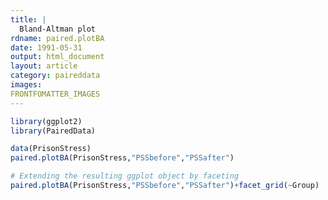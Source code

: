 ```yaml
---
title: |
  Bland-Altman plot
rdname: paired.plotBA
date: 1991-05-31
output: html_document
layout: article
category: paireddata
images:
FRONTFOMATTER_IMAGES
---
```


```r
library(ggplot2)
library(PairedData)
```

```r
data(PrisonStress)
paired.plotBA(PrisonStress,"PSSbefore","PSSafter")

# Extending the resulting ggplot object by faceting
paired.plotBA(PrisonStress,"PSSbefore","PSSafter")+facet_grid(~Group)



```